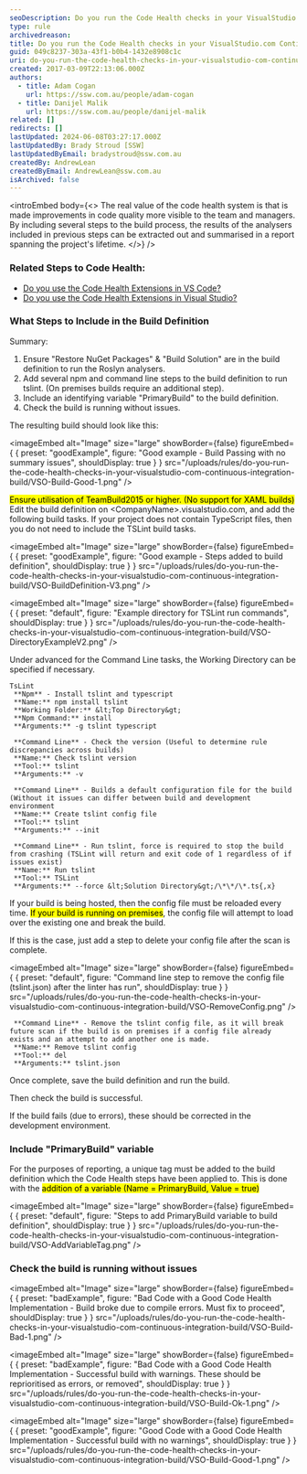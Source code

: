 ```yaml
---
seoDescription: Do you run the Code Health checks in your VisualStudio.com Continuous Integration Build?
type: rule
archivedreason:
title: Do you run the Code Health checks in your VisualStudio.com Continuous Integration Build?
guid: 049c8237-303a-43f1-b0b4-1432e8908c1c
uri: do-you-run-the-code-health-checks-in-your-visualstudio-com-continuous-integration-build
created: 2017-03-09T22:13:06.000Z
authors:
  - title: Adam Cogan
    url: https://ssw.com.au/people/adam-cogan
  - title: Danijel Malik
    url: https://ssw.com.au/people/danijel-malik
related: []
redirects: []
lastUpdated: 2024-06-08T03:27:17.000Z
lastUpdatedBy: Brady Stroud [SSW]
lastUpdatedByEmail: bradystroud@ssw.com.au
createdBy: AndrewLean
createdByEmail: AndrewLean@ssw.com.au
isArchived: false
---
```


<introEmbed
  body={<>
The real value of the code health system is that is made improvements in code quality more visible to the team and managers. By including several steps to the build process, the results of the analysers included in previous steps can be extracted out and summarised in a report spanning the project's lifetime.
  </>}
/>
### Related Steps to Code Health:

- [Do you use the Code Health Extensions in VS Code?](/do-you-use-the-code-health-extensions-in-vs-code)
- [Do you use the Code Health Extensions in Visual Studio?](/do-you-use-the-code-health-extensions-in-visual-studio)

### What Steps to Include in the Build Definition

Summary:

1. Ensure "Restore NuGet Packages" & "Build Solution" are in the build definition to run the Roslyn analysers.
2. Add several npm and command line steps to the build definition to run tslint. (On premises builds require an additional step).
3. Include an identifying variable "PrimaryBuild" to the build definition.
4. Check the build is running without issues.

The resulting build should look like this:

<imageEmbed
  alt="Image"
  size="large"
  showBorder={false}
  figureEmbed={ {
    preset: "goodExample",
    figure: "Good example - Build Passing with no summary issues",
    shouldDisplay: true
  } }
  src="/uploads/rules/do-you-run-the-code-health-checks-in-your-visualstudio-com-continuous-integration-build/VSO-Build-Good-1.png"
/>

<mark>Ensure utilisation of TeamBuild2015 or higher. (No support for XAML builds)</mark>
Edit the build definition on &lt;CompanyName&gt;.visualstudio.com, and add the following build tasks.
If your project does not contain TypeScript files, then you do not need to include the TSLint build tasks.

<imageEmbed
  alt="Image"
  size="large"
  showBorder={false}
  figureEmbed={ {
    preset: "goodExample",
    figure: "Good example - Steps added to build definition",
    shouldDisplay: true
  } }
  src="/uploads/rules/do-you-run-the-code-health-checks-in-your-visualstudio-com-continuous-integration-build/VSO-BuildDefinition-V3.png"
/>


<imageEmbed
  alt="Image"
  size="large"
  showBorder={false}
  figureEmbed={ {
    preset: "default",
    figure: "Example directory for TSLint run commands",
    shouldDisplay: true
  } }
  src="/uploads/rules/do-you-run-the-code-health-checks-in-your-visualstudio-com-continuous-integration-build/VSO-DirectoryExampleV2.png"
/>

Under advanced for the Command Line tasks, the Working Directory can be specified if necessary.

```shell
TsLint
 **Npm** - Install tslint and typescript
 **Name:** npm install tslint
 **Working Folder:** &lt;Top Directory&gt;
 **Npm Command:** install
 **Arguments:** -g tslint typescript

 **Command Line** - Check the version (Useful to determine rule discrepancies across builds)
 **Name:** Check tslint version
 **Tool:** tslint
 **Arguments:** -v

 **Command Line** - Builds a default configuration file for the build (Without it issues can differ between build and development environment
 **Name:** Create tslint config file
 **Tool:** tslint
 **Arguments:** --init

 **Command Line** - Run tslint, force is required to stop the build from crashing (TSLint will return and exit code of 1 regardless of if issues exist)
 **Name:** Run tslint
 **Tool:** TSLint
 **Arguments:** --force &lt;Solution Directory&gt;/\*\*/\*.ts{,x}
```

If your build is being hosted, then the config file must be reloaded every time. <mark>If your build is running on premises</mark>, the config file will attempt to load over the existing one and break the build.

If this is the case, just add a step to delete your config file after the scan is complete.


<imageEmbed
  alt="Image"
  size="large"
  showBorder={false}
  figureEmbed={ {
    preset: "default",
    figure: "Command line step to remove the config file (tslint.json) after the linter has run",
    shouldDisplay: true
  } }
  src="/uploads/rules/do-you-run-the-code-health-checks-in-your-visualstudio-com-continuous-integration-build/VSO-RemoveConfig.png"
/>

```shell
 **Command Line** - Remove the tslint config file, as it will break future scan if the build is on premises if a config file already exists and an attempt to add another one is made.
 **Name:** Remove tslint config
 **Tool:** del
 **Arguments:** tslint.json
```

Once complete, save the build definition and run the build.

Then check the build is successful.

If the build fails (due to errors), these should be corrected in the development environment.

### Include "PrimaryBuild" variable

For the purposes of reporting, a unique tag must be added to the build definition which the Code Health steps have been applied to.
This is done with the <mark>addition of a variable (Name = PrimaryBuild, Value = true)</mark>


<imageEmbed
  alt="Image"
  size="large"
  showBorder={false}
  figureEmbed={ {
    preset: "default",
    figure: "Steps to add PrimaryBuild variable to build definition",
    shouldDisplay: true
  } }
  src="/uploads/rules/do-you-run-the-code-health-checks-in-your-visualstudio-com-continuous-integration-build/VSO-AddVariableTag.png"
/>

### Check the build is running without issues

<imageEmbed
  alt="Image"
  size="large"
  showBorder={false}
  figureEmbed={ {
    preset: "badExample",
    figure: "Bad Code with a Good Code Health Implementation - Build broke due to compile errors. Must fix to proceed",
    shouldDisplay: true
  } }
  src="/uploads/rules/do-you-run-the-code-health-checks-in-your-visualstudio-com-continuous-integration-build/VSO-Build-Bad-1.png"
/>

<imageEmbed
  alt="Image"
  size="large"
  showBorder={false}
  figureEmbed={ {
    preset: "badExample",
    figure: "Bad Code with a Good Code Health Implementation - Successful build with warnings. These should be reprioritised as errors, or removed",
    shouldDisplay: true
  } }
  src="/uploads/rules/do-you-run-the-code-health-checks-in-your-visualstudio-com-continuous-integration-build/VSO-Build-Ok-1.png"
/>

<imageEmbed
  alt="Image"
  size="large"
  showBorder={false}
  figureEmbed={ {
    preset: "goodExample",
    figure: "Good Code with a Good Code Health Implementation - Successful build with no warnings",
    shouldDisplay: true
  } }
  src="/uploads/rules/do-you-run-the-code-health-checks-in-your-visualstudio-com-continuous-integration-build/VSO-Build-Good-1.png"
/>
